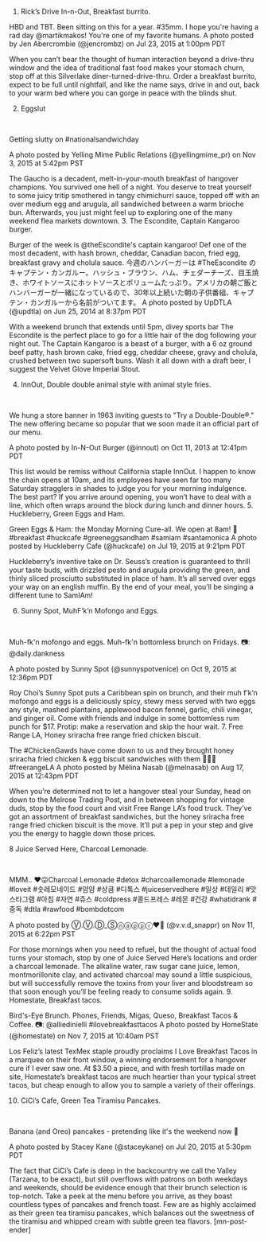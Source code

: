 1. Rick’s Drive In-n-Out, Breakfast burrito.



HBD and TBT. Been sitting on this for a year. #35mm. I hope you're having a rad day @martikmakos! You're one of my favorite humans.
A photo posted by Jen Abercrombie (@jencrombz) on Jul 23, 2015 at 1:00pm PDT


When you can’t bear the thought of human interaction beyond a drive-thru window and the idea of traditional fast food makes your stomach churn, stop off at this Silverlake diner-turned­-drive­-thru. Order a breakfast burrito, expect to be full until nightfall, and like the name says, drive in and out, back to your warm bed where you can gorge in peace with the blinds shut. 

2. Eggslut

 





Getting slutty on #nationalsandwichday

A photo posted by Yelling Mime Public Relations (@yellingmime_pr) on Nov 3, 2015 at 5:42pm PST




The Gaucho is a decadent, melt-­in-­your-­mouth breakfast of hangover champions. You survived one hell of a night. You deserve to treat yourself to some juicy tri­tip smothered in tangy chimichurri sauce, topped off with an over medium egg and arugula, all sandwiched between a warm brioche bun. Afterwards, you just might feel up to exploring one of the many weekend flea markets downtown.
3. The Escondite, Captain Kangaroo burger.



Burger of the week is @theEscondite's captain kangaroo! Def one of the most decadent, with hash brown, cheddar, Canadian bacon, fried egg, breakfast gravy and cholula sauce. 今週のハンバーガーは #TheEscondite のキャプテン・カンガルー。ハッシュ・ブラウン、ハム、チェダーチーズ、目玉焼き、ホワイトソースにホットソースとボリュームたっぷり。アメリカの朝ご飯とハンバーガーが一緒になっているので、30年以上続いた朝の子供番組、キャプテン・カンガルーから名前がついてます。
A photo posted by UpDTLA (@updtla) on Jun 25, 2014 at 8:37pm PDT


With a weekend brunch that extends until 5pm, divey sports bar The Escondite is the perfect place to go for a little hair of the dog following your night out. The Captain Kangaroo is a beast of a burger, with a 6 oz ground beef patty, hash brown cake, fried egg, cheddar cheese, gravy and cholula, crushed between two super­soft buns. Wash it all down with a draft beer, I suggest the Velvet Glove Imperial Stout. 

4. In­n­Out, Double double animal style with animal style fries.

 





We hung a store banner in 1963 inviting guests to "Try a Double-Double®." The new offering became so popular that we soon made it an official part of our menu.

A photo posted by In-N-Out Burger (@innout) on Oct 11, 2013 at 12:41pm PDT




This list would be remiss without California staple In­n­Out. I happen to know the chain opens at 10am, and its employees have seen far too many Saturday stragglers in shades to judge you for your morning indulgence. The best part? If you arrive around opening, you won’t have to deal with a line, which often wraps around the block during lunch and dinner hours.
5. Huckleberry, Green Eggs and Ham.



Green Eggs & Ham: the Monday Morning Cure-all. We open at 8am! &#x1f373; #breakfast #huckcafe #greeneggsandham #samiam #santamonica
A photo posted by Huckleberry Cafe (@huckcafe) on Jul 19, 2015 at 9:21pm PDT


Huckleberry’s inventive take on Dr. Seuss’s creation is guaranteed to thrill your taste buds, with drizzled pesto and arugula providing the green, and thinly sliced prosciutto substituted in place of ham. It’s all served over eggs your way on an english muffin. By the end of your meal, you’ll be singing a different tune to Sam­I­Am! 

6. Sunny Spot, ­Muh­F’k’n Mofongo and Eggs.

 





Muh-fk'n mofongo and eggs. Muh-fk'n bottomless brunch on Fridays. &#x1f4f7;: @daily.dankness

A photo posted by Sunny Spot (@sunnyspotvenice) on Oct 9, 2015 at 12:36pm PDT




Roy Choi’s Sunny Spot puts a Caribbean spin on brunch, and their muh f’k’n mofongo and eggs is a deliciously spicy, stewy mess served with two eggs any style, mashed plantains, applewood bacon fennel, garlic, chili vinegar, and ginger oil. Come with friends and indulge in some bottomless rum punch for $17. Pro­tip: make a reservation and skip the hour wait.
7. Free Range LA, Honey sriracha free range fried chicken biscuit.



The #ChickenGawds have come down to us and they brought honey sriracha fried chicken & egg biscuit sandwiches with them &#x1f64c;&#x1f413;&#x1f64f; #freerangeLA
A photo posted by Mélina Nasab (@melnasab) on Aug 17, 2015 at 12:43pm PDT


When you’re determined not to let a hangover steal your Sunday, head on down to the Melrose Trading Post, and in between shopping for vintage duds, stop by the food court and visit Free Range LA’s food truck. They’ve got an assortment of breakfast sandwiches, but the honey sriracha free range fried chicken biscuit is the move. It’ll put a pep in your step and give you the energy to haggle down those prices. 

8 Juice Served Here, Charcoal Lemonade.

 





MMM.. &#x2764;&#xfe0f;&#x1f61b;Charcoal Lemonade #detox #charcoallemonade #lemonade #loveit #숫레모네이드 #얌얌 #상큼 #디톡스 #juiceservedhere #일상 #데일리 #맛스타그램 #아침 #자연 #쥬스 #coldpress #콜드프레스 #레몬 #건강 #whatidrank #중독 #dtla #rawfood #bombdotcom

A photo posted by Ⓥ.Ⓥ.Ⓓ_Ⓢⓝⓐⓟⓟⓡ&#x2764;&#xfe0f;&#x1f4f1; (@v.v.d_snappr) on Nov 11, 2015 at 6:22pm PST




For those mornings when you need to refuel, but the thought of actual food turns your stomach, stop by one of Juice Served Here’s locations and order a charcoal lemonade. The alkaline water, raw sugar cane juice, lemon, montmorillonite clay, and activated charcoal may sound a little suspicious, but will successfully remove the toxins from your liver and bloodstream so that soon enough you’ll be feeling ready to consume solids again.
9. Homestate, ­Breakfast tacos.



Bird's-Eye Brunch. Phones, Friends, Migas, Queso, Breakfast Tacos & Coffee. &#x1f4f7;: @alliedinielli #ilovebreakfasttacos
A photo posted by HomeState (@homestate) on Nov 7, 2015 at 10:40am PST


Los Feliz’s latest Tex­Mex staple proudly proclaims I Love Breakfast Tacos in a marquee on their front window, a winning endorsement for a hangover cure if I ever saw one. At $3.50 a piece, and with fresh tortillas made on site, Homestate’s breakfast tacos are much heartier than your typical street tacos, but cheap enough to allow you to sample a variety of their offerings. 

10. CiCi’s Cafe, ­Green Tea Tiramisu Pancakes.

 





Banana (and Oreo) pancakes - pretending like it's the weekend now &#x1f34c;

A photo posted by Stacey Kane (@staceykane) on Jul 20, 2015 at 5:30pm PDT




The fact that CiCi’s Cafe is deep in the backcountry we call the Valley (Tarzana, to be exact), but still overflows with patrons on both weekdays and weekends, should be evidence enough that their brunch selection is top-­notch. Take a peek at the menu before you arrive, as they boast countless types of pancakes and french toast. Few are as highly acclaimed as their green tea tiramisu pancakes, which balances out the sweetness of the tiramisu and whipped cream with subtle green tea flavors. [mn-post-ender]
